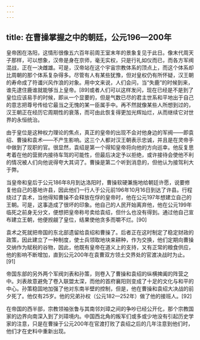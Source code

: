 ```yaml
---
---
---
```

title: 在曹操掌握之中的朝廷，公元196—200年
---



皇帝困在洛阳，这情形很像五六百年前周王室末年的景象复见于此日。像末代周天子那样，可以想象，汉帝是身在京师，毫无实权，只是行礼如仪而已，而各方军阀混战，正在一决雌雄。可是，汉帝站在这个宇宙宗教体系的顶点上，而这个体系却比周朝的那个体系复杂得多。尽管有人有某些犹豫，但对皇权仍有所怀疑，汉王朝的寿命成了符谶兴风作浪的对象。用中文来说，人们会问，当“失鹿”的时候到来，谁先逮住鹿谁就能够当上皇帝。[89]或者人们可以这样发问，现在已经是不是到了皇位应该易手的时候，即从一个显要的，但是气数已尽的君主世系和平地出于自己的意志把尊号传给它最当之无愧的某一臣属手中。再不然就像某些人所想到过的，汉王朝正在经历它周期性的衰落，而可由此恢复得更加光辉灿烂，从而继续它对世界的永恒统治。

由于皇位是这种权力理论的焦点，真正的皇帝的出现不会对他身边的军阀——即袁绍、曹操和袁术——不产生影响。这三个人都对汉王朝表示忠诚，并且是在灵帝手中做到了现职的官。很显然，袁绍是第一个得知皇帝将向他的方向巡幸。他反复思考着在他的营房内接待车驾的可能性，但最后决定予以拒绝，或许接待会使他不利的情况被人们向他说得夸大其词了。曹操是第二个听到消息的，但他认为接驾利大于弊。

当皇帝和皇后于公元186年8月到达洛阳时，曹操软硬兼施地给朝廷许愿，说要修复他自己的基地许县，因此他们一行人于公元前196年10月16日到达了许县。行程绕过了袁术，当他得知曹操不会释放在俘的皇帝时，他在公元197年想建立自己的王朝。可是，这事造成了很坏的印象。他自己的人民开始离弃他，他在公元199年临死之前身无分文，便想把皇帝称号卖给袁绍，但什么也没有得到。通过他自己宣布建立王朝，他便觊觎了皇位，结果使他贪多而嚼不烂。[90]

袁术之死就把帝国的东北部遗留给袁绍和曹操了。后者正在这时制定了稳定财政的政策，因此建立了一种制度，使士兵领取地块来耕种，作为交换，他们定期向曹操交纳作为赋税的谷物，因此，他既有皇帝在道义上的支持，又有正常的粮食供应，他的影响不断增加，直到公元200年在袁曹双方领土交界处的官渡决战时为止。[91]

帝国东部的另外两个军阀刘表和孙策，则卷入了曹操和袁绍的纵横捭阖的阵营之中。刘表故意避免了卷入联盟太深，而他的首府襄阳则变成了十足的文化与和平的中心。孙策稳固地加强了他对东南半壁的控制，但是，他在曹操和袁绍大决战的前夕死了。他仅有25岁。他的兄弟孙权（公元182—252年）做了他的接班人。[92]

在帝国的西半部，宗教领袖张鲁与其南邻刘璋之间的争吵已经公开化，那个宗教国家的边界向南深入到了刘璋境内。中国西北角的叛军们或多或少地没有引起历史学家的注意，只是在曹操于公元200年在官渡打败了袁绍之后的几年注意到他们时，他们才在史料中重新出现。